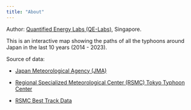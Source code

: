 ```yaml
---
title: "About"
---
```


Author: [Quantified Energy Labs (QE-Labs)](https://www.linkedin.com/company/qe-labs/?originalSubdomain=sg), Singapore.

This is an interactive map showing the paths of all the typhoons around Japan in the last 10 years (2014 - 2023).

Source of data: 

- [Japan Meteorological Agency (JMA)](https://www.jma.go.jp/jma/indexe.html)

- [Regional Specialized Meteorological Center (RSMC) Tokyo Typhoon Center](https://www.jma.go.jp/jma/jma-eng/jma-center/rsmc-hp-pub-eg/RSMC_HP.html)

- [RSMC Best Track Data](https://www.jma.go.jp/jma/jma-eng/jma-center/rsmc-hp-pub-eg/besttrack.html)
